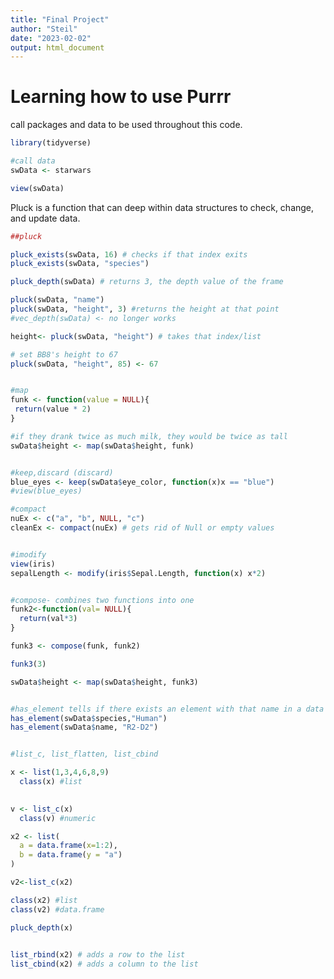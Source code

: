 ```yaml
---
title: "Final Project"
author: "Steil"
date: "2023-02-02"
output: html_document
---
```


# Learning how to use Purrr

 call packages and data to be used throughout this code.
```r
library(tidyverse)

#call data
swData <- starwars

view(swData)

```

Pluck is a function that can deep within data structures to check, change, and update data.
```r
##pluck

pluck_exists(swData, 16) # checks if that index exits
pluck_exists(swData, "species")

pluck_depth(swData) # returns 3, the depth value of the frame

pluck(swData, "name")
pluck(swData, "height", 3) #returns the height at that point
#vec_depth(swData) <- no longer works

height<- pluck(swData, "height") # takes that index/list

# set BB8's height to 67
pluck(swData, "height", 85) <- 67


#map
funk <- function(value = NULL){
 return(value * 2) 
}

#if they drank twice as much milk, they would be twice as tall
swData$height <- map(swData$height, funk)


#keep,discard (discard)
blue_eyes <- keep(swData$eye_color, function(x)x == "blue")
#view(blue_eyes)

#compact
nuEx <- c("a", "b", NULL, "c")
cleanEx <- compact(nuEx) # gets rid of Null or empty values


#imodify
view(iris)
sepalLength <- modify(iris$Sepal.Length, function(x) x*2)


#compose- combines two functions into one
funk2<-function(val= NULL){
  return(val*3)
}

funk3 <- compose(funk, funk2)

funk3(3)

swData$height <- map(swData$height, funk3)


#has_element tells if there exists an element with that name in a data frame.
has_element(swData$species,"Human")
has_element(swData$name, "R2-D2")


#list_c, list_flatten, list_cbind

x <- list(1,3,4,6,8,9)
  class(x) #list 

  
v <- list_c(x)
  class(v) #numeric

x2 <- list(
  a = data.frame(x=1:2),
  b = data.frame(y = "a")
)

v2<-list_c(x2)

class(x2) #list
class(v2) #data.frame

pluck_depth(x)

 
list_rbind(x2) # adds a row to the list
list_cbind(x2) # adds a column to the list
```

